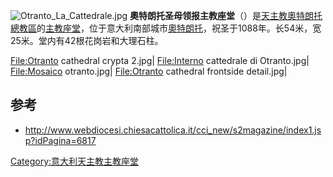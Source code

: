 [[File:Otranto_La_Cattedrale.jpg|thumb]]
'''奧特朗托圣母领报主教座堂'''（{{lang-it|Cattedrale di Santa Maria Annunziata}}）是[[天主教奧特朗托總教區|天主教奧特朗托總教區]]的[[主教座堂|主教座堂]]，位于意大利南部城市[[奧特朗托|奧特朗托]]，祝圣于1088年。长54米，宽25米。堂内有42根花岗岩和大理石柱。

<gallery>
File:Otranto cathedral crypta 2.jpg|
File:Interno cattedrale di Otranto.jpg|
File:Mosaico otranto.jpg|
File:Otranto cathedral frontside detail.jpg|
</gallery>

==参考==
*http://www.webdiocesi.chiesacattolica.it/cci_new/s2magazine/index1.jsp?idPagina=6817 {{Wayback|url=http://www.webdiocesi.chiesacattolica.it/cci_new/s2magazine/index1.jsp?idPagina=6817 |date=20160304093819 }}
{{意大利天主教主教座堂}}
{{coord|40.1458|18.4910|region:IT_type:landmark|display=title}}

[[Category:意大利天主教主教座堂|Category:意大利天主教主教座堂]]